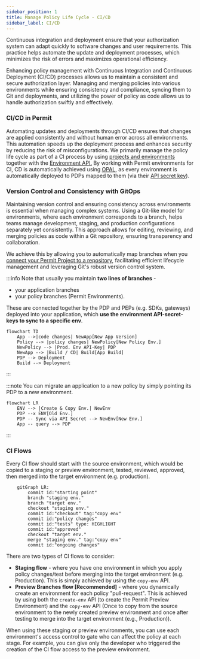 ```yaml
---
sidebar_position: 1
title: Manage Policy Life Cycle - CI/CD
sidebar_label: CI/CD
---
```


Continuous integration and deployment ensure that your authorization system can adapt quickly to software changes and user requirements.
This practice helps automate the update and deployment processes, which minimizes the risk of errors and maximizes operational efficiency.

Enhancing policy management with Continuous Integration and Continuous Deployment (CI/CD) processes allows us
to maintain a consistent and secure authorization layer. Managing and merging policies into various environments while ensuring
consistency and compliance, syncing them to Git and deployments, and utilizing the power of policy as code allows us to
handle authorization swiftly and effectively.

### CI/CD in Permit

Automating updates and deployments through CI/CD ensures that changes are applied consistently and without human error across all environments.
This automation speeds up the deployment process and enhances security by reducing the risk of misconfigurations.
We primarily manage the policy life cycle as part of a CI process by
using [projects and environments](/manage-your-account/projects-and-env)
together with the [Environment API.](https://api.permit.io/v2/redoc#tag/Environments)
By working with Permit environments for CI, CD is automatically achieved using [OPAL](https://github.com/permitio/opal),
as every environment is automatically deployed to PDPs mapped to them
(via their [API secret key](/manage-your-account/projects-and-env#fetching-and-rotating-the-api-key)).

### Version Control and Consistency with GitOps

Maintaining version control and ensuring consistency across environments is essential when managing complex systems.
Using a Git-like model for environments, where each environment corresponds to a branch, helps teams manage development,
staging, and production configurations separately yet consistently. This approach allows for editing, reviewing,
and merging policies as code within a Git repository, ensuring transparency and collaboration.

We achieve this by allowing you to automatically map branches when you [connect your Permit Project to a repository](/integrations/gitops/github),
facilitating efficient lifecycle management and leveraging Git's robust version control system.

:::info
Note that usually you maintain **two lines of branches** -

- your application branches
- your policy branches (Permit Environments).

These are connected together by the PDP and PEPs (e.g. SDKs, gateways) deployed into your application,
which **use the environment API-secret-keys to sync to a specific env**.

```mermaid
flowchart TD
    App -->|code changes| NewApp[New App Version]
    Policy --> |policy changes| NewPolicy[New Policy Env.]
    NewPolicy --> |Prod. Env API-Key| PDP
    NewApp --> |Build / CD| Build[App Build]
    PDP --> Deployment
    Build --> Deployment
```

:::

:::note
You can migrate an application to a new policy by simply pointing its PDP to a new environment.

```mermaid
flowchart LR
    ENV --> |Create & Copy Env.| NewEnv
    PDP --x ENV[Old Env.]
    PDP -- Sync via API Secret --> NewEnv[New Env.]
    App -- query --> PDP
```

:::

### CI Flows

Every CI flow should start with the source environment, which would be copied to a staging or preview environment,
tested, reviewed, approved, then merged into the target environment (e.g. production).

```mermaid
    gitGraph LR:
        commit id:"starting point"
        branch "staging env."
        branch "target env."
        checkout "staging env."
        commit id:"checkout" tag:"copy env"
        commit id:"policy changes"
        commit id:"tests" type: HIGHLIGHT
        commit id:"approved"
        checkout "target env."
        merge "staging env." tag:"copy env"
        commit id:"ongoing changes"
```

There are two types of CI flows to consider:

- **Staging flow** - where you have one environment in which you apply policy changes/test before merging into the target environment (e.g. Production).
  This is simply achieved by using the `copy-env` API.
- **Preview Branches flow [Recommended]** - where you dynamically create an environment for each policy "pull-request".
  This is achieved by using both the `create-env` API (to create the Permit Preview Environment) and the `copy-env`
  API (Once to copy from the source environment to the newly created preview environment and once after testing to merge into the target environment (e.g., Production)).

When using these staging or preview environments, you can use each environment's access control to gate who can affect the policy at each stage.
For example, you can give only the developer who triggered the creation of the CI flow access to the preview environment.